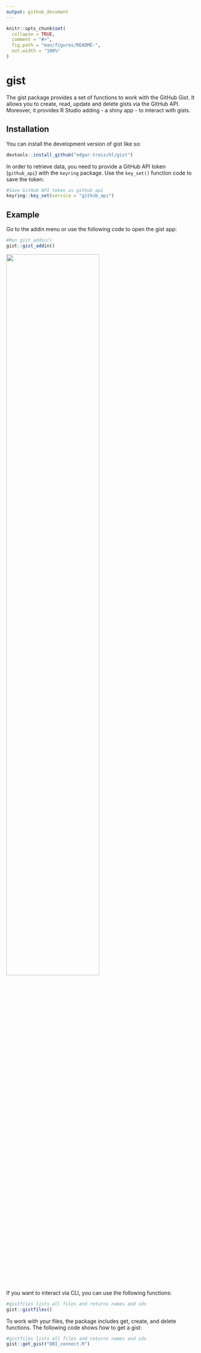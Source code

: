 ```yaml
---
output: github_document
---
```


<!-- README.md is generated from README.Rmd. Please edit that file -->

```r
knitr::opts_chunk$set(
  collapse = TRUE,
  comment = "#>",
  fig.path = "man/figures/README-",
  out.width = "100%"
)
```

# gist

<!-- badges: start -->

<!-- badges: end -->

The gist package provides a set of functions to work with the GitHub Gist. It allows you to create, read, update and delete gists via the GitHub API. Moreover, it provides R Studio adding - a shiny app - to interact with gists.

## Installation

You can install the development version of gist like so:

```r
devtools::install_github("edgar-treischl/gist")
```

In order to retrieve data, you need to provide a GitHub API token (`github_api`) with the `keyring` package. Use the `key_set()` function code to save the token:

```r
#Save GitHub API token as github_api
keyring::key_set(service = "github_api")
```

## Example

Go to the addin menu or use the following code to open the gist app:

```r
#Run gist_addin()
gist::gist_addin()
```

![](man/figures/gistapp.png){width="70%"}

If you want to interact via CLI, you can use the following functions:


```r
#gistfiles lists all files and returns names and ids
gist::gistfiles()
```

To work with your files, the package includes get, create, and delete functions. The following code shows how to get a gist:

```r
#gistfiles lists all files and returns names and ids
gist::get_gist("DBI_connect.R")
```
